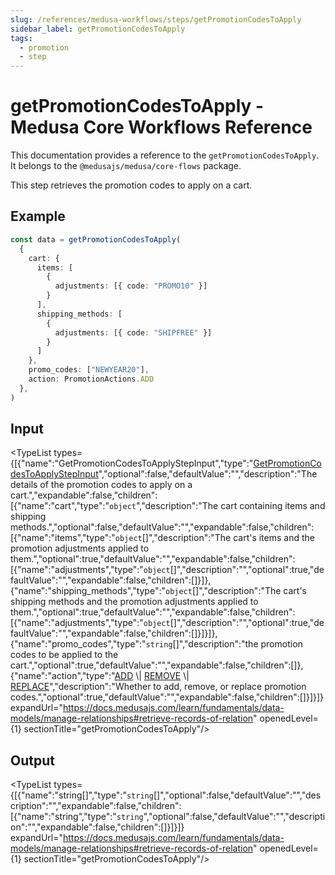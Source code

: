 ```yaml
---
slug: /references/medusa-workflows/steps/getPromotionCodesToApply
sidebar_label: getPromotionCodesToApply
tags:
  - promotion
  - step
---
```



# getPromotionCodesToApply - Medusa Core Workflows Reference

This documentation provides a reference to the `getPromotionCodesToApply`. It belongs to the `@medusajs/medusa/core-flows` package.

This step retrieves the promotion codes to apply on a cart.

## Example

```ts
const data = getPromotionCodesToApply(
  {
    cart: {
      items: [
        {
          adjustments: [{ code: "PROMO10" }]
        }
      ],
      shipping_methods: [
        {
          adjustments: [{ code: "SHIPFREE" }]
        }
      ]
    },
    promo_codes: ["NEWYEAR20"],
    action: PromotionActions.ADD
  },
)
```

## Input

<TypeList types={[{"name":"GetPromotionCodesToApplyStepInput","type":"[GetPromotionCodesToApplyStepInput](../../../../interfaces/core_flows.GetPromotionCodesToApplyStepInput/page.mdx)","optional":false,"defaultValue":"","description":"The details of the promotion codes to apply on a cart.","expandable":false,"children":[{"name":"cart","type":"`object`","description":"The cart containing items and shipping methods.","optional":false,"defaultValue":"","expandable":false,"children":[{"name":"items","type":"`object`[]","description":"The cart's items and the promotion adjustments applied to them.","optional":true,"defaultValue":"","expandable":false,"children":[{"name":"adjustments","type":"`object`[]","description":"","optional":true,"defaultValue":"","expandable":false,"children":[]}]},{"name":"shipping_methods","type":"`object`[]","description":"The cart's shipping methods and the promotion adjustments applied to them.","optional":true,"defaultValue":"","expandable":false,"children":[{"name":"adjustments","type":"`object`[]","description":"","optional":true,"defaultValue":"","expandable":false,"children":[]}]}]},{"name":"promo_codes","type":"`string`[]","description":"the promotion codes to be applied to the cart.","optional":true,"defaultValue":"","expandable":false,"children":[]},{"name":"action","type":"[ADD](../../../../../utils/PromotionUtils/enums/utils.PromotionUtils.PromotionActions/page.mdx#add) \\| [REMOVE](../../../../../utils/PromotionUtils/enums/utils.PromotionUtils.PromotionActions/page.mdx#remove) \\| [REPLACE](../../../../../utils/PromotionUtils/enums/utils.PromotionUtils.PromotionActions/page.mdx#replace)","description":"Whether to add, remove, or replace promotion codes.","optional":true,"defaultValue":"","expandable":false,"children":[]}]}]} expandUrl="https://docs.medusajs.com/learn/fundamentals/data-models/manage-relationships#retrieve-records-of-relation" openedLevel={1} sectionTitle="getPromotionCodesToApply"/>

## Output

<TypeList types={[{"name":"string[]","type":"`string`[]","optional":false,"defaultValue":"","description":"","expandable":false,"children":[{"name":"string","type":"`string`","optional":false,"defaultValue":"","description":"","expandable":false,"children":[]}]}]} expandUrl="https://docs.medusajs.com/learn/fundamentals/data-models/manage-relationships#retrieve-records-of-relation" openedLevel={1} sectionTitle="getPromotionCodesToApply"/>
